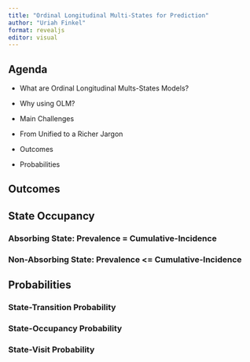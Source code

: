 ```yaml
---
title: "Ordinal Longitudinal Multi-States for Prediction"
author: "Uriah Finkel"
format: revealjs
editor: visual
---
```


## Agenda

-   What are Ordinal Longitudinal Mults-States Models?

-   Why using OLM?

-   Main Challenges

-   From Unified to a Richer Jargon

-   Outcomes

-   Probabilities

## Outcomes

## State Occupancy

### Absorbing State: Prevalence = Cumulative-Incidence

### Non-Absorbing State: Prevalence \<= Cumulative-Incidence

## Probabilities

### State-Transition Probability

### State-Occupancy Probability

### State-Visit Probability
